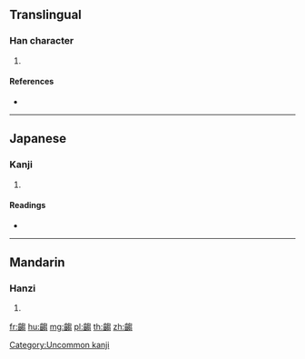 {{character info/new}}
==Translingual==

===Han character===
{{Han char|rn=211|rad=齒|as=10|sn=25|four=27727|canj=YUPUU}}

# {{defn|Han|sort=齒10}}

====References====
* {{Han ref|kx=1535.310|dkj=48746|dj=2074.210|hdz=74799.140|uh=9F7A|ud=40826|bh=F969|bd=63849}}

----

==Japanese==

===Kanji===
{{ja-kanji|grade=|rs=齒10}}

# {{defn|lang=ja|sort=齒10}}

====Readings====
* {{ja-readings|on=[[しゅう]] (shū), [[しゅ]] (shu), [[さく]] (saku), [[ざく]] (zaku)|kun=}}

[[Category:Uncommon kanji]]

----

==Mandarin==

===Hanzi===
{{cmn-hanzi|pin=[[zōu]] ([[zou1]])|wg=tsou<sup>1</sup>}}

# {{defn|lang=cmn|sort=齒10}}

[[fr:齺]]
[[hu:齺]]
[[mg:齺]]
[[pl:齺]]
[[th:齺]]
[[zh:齺]]